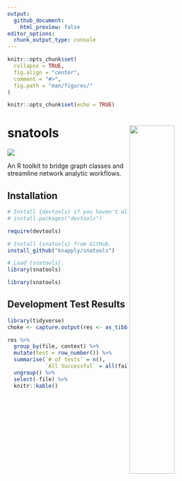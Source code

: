 ```yaml
---
output: 
  github_document:
    html_preview: false
editor_options: 
  chunk_output_type: console
---
```


<!-- README.Rmd generates README.md. -->

```r
knitr::opts_chunk$set(
  collapse = TRUE, 
  fig.align = "center",
  comment = "#>",
  fig.path = "man/figures/"
)

knitr::opts_chunk$set(echo = TRUE)
```


# snatools <a href="man/figures/logo.png"> <img src="man/figures/logo.png" align="right" height="45%" width="45%" href="man/figures/logo.png"/> </a>

[![](https://img.shields.io/badge/devel%20version-0.0.0.9-red.svg)](https://github.com/knapply/snatools)

An R toolkit to bridge graph classes and streamline network analytic workflows.

## Installation

```r
# Install {devtools} if you haven't already.
# install.packages("devtools")

require(devtools)

# Install {snatools} from GitHub.
install_github("knapply/snatools")

# Load {snatools}.
library(snatools)
```

```r
library(snatools)
```


## Development Test Results

```r
library(tidyverse)
choke <- capture.output(res <- as_tibble(devtools::test()))

res %>% 
  group_by(file, context) %>% 
  mutate(test = row_number()) %>% 
  summarise(`# of tests` = n(),
            `All Successful` = all(failed == 0L)) %>% 
  ungroup() %>% 
  select(-file) %>% 
  knitr::kable()
```


